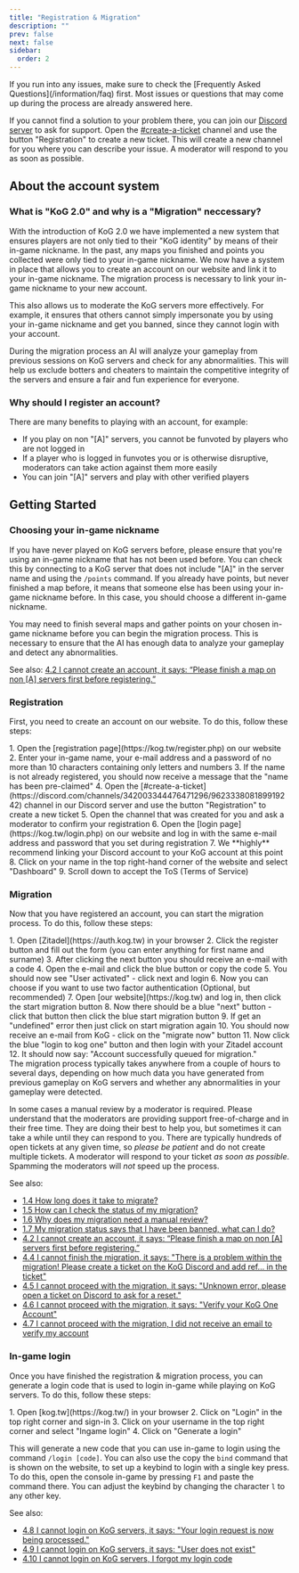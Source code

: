 ```yaml
---
title: "Registration & Migration"
description: ""
prev: false
next: false
sidebar:
  order: 2
---
```



<Aside type="tip">
If you run into any issues, make sure to check the [Frequently Asked Questions](/information/faq) first. Most issues or questions that may come up during the process are already answered here.

If you cannot find a solution to your problem there, you can join our [Discord server](https://discord.kog.tw) to ask for support. Open the [#create-a-ticket](https://discord.com/channels/342003344476471296/962333808189919242) channel and use the button "Registration" to create a new ticket. This will create a new channel for you where you can describe your issue. A moderator will respond to you as soon as possible.
</Aside>

## About the account system

### What is "KoG 2.0" and why is a "Migration" neccessary?

With the introduction of <nobr>KoG 2.0</nobr> we have implemented a new system that ensures players are not only tied to their <nobr>"KoG identity"</nobr> by means of their in-game nickname. In the past, any maps you finished and points you collected were only tied to your in-game nickname. We now have a system in place that allows you to create an account on our website and link it to your in-game nickname. The migration process is necessary to link your in-game nickname to your new account.

This also allows us to moderate the KoG servers more effectively. For example, it ensures that others cannot simply impersonate you by using your in-game nickname and get you banned, since they cannot login with your account.

During the migration process an AI will analyze your gameplay from previous sessions on KoG servers and check for any abnormalities. This will help us exclude botters and cheaters to maintain the competitive integrity of the servers and ensure a fair and fun experience for everyone.

### Why should I register an account?

There are many benefits to playing with an account, for example:

- If you play on non "[A]" servers, you cannot be funvoted by players who are not logged in
- If a player who is logged in funvotes you or is otherwise disruptive, moderators can take action against them more easily
- You can join "[A]" servers and play with other verified players

## Getting Started

### Choosing your in-game nickname

If you have never played on KoG servers before, please ensure that you're using an in-game nickname that has not been used before. You can check this by connecting to a KoG server that does not include "[A]" in the server name and using the `/points` command. If you already have points, but never finished a map before, it means that someone else has been using your in-game nickname before. In this case, you should choose a different in-game nickname.

<Aside>
You may need to finish several maps and gather points on your chosen in-game nickname before you can begin the migration process. This is necessary to ensure that the AI has enough data to analyze your gameplay and detect any abnormalities.

See also: [4.2 I cannot create an account, it says: “Please finish a map on non [A] servers first before registering.”](/information/faq/#42-i-cannot-create-an-account-it-says-please-finish-a-map-on-non-a-servers-first-before-registering)

</Aside>

### Registration

First, you need to create an account on our website. To do this, follow these steps:

<Steps>
1. Open the [registration page](https://kog.tw/register.php) on our website
2. Enter your in-game name, your e-mail address and a password of no more than 10 characters containing only letters and numbers
3. If the name is not already registered, you should now receive a message that the "name has been pre-claimed"
4. Open the [#create-a-ticket](https://discord.com/channels/342003344476471296/962333808189919242) channel in our Discord server and use the button "Registration" to create a new ticket
5. Open the channel that was created for you and ask a moderator to confirm your registration
6. Open the [login page](https://kog.tw/login.php) on our website and log in with the same e-mail address and password that you set during registration
7. We **highly** recommend linking your Discord account to your KoG account at this point
8. Click on your name in the top right-hand corner of the website and select "Dashboard"
9. Scroll down to accept the ToS (Terms of Service)
</Steps>

### Migration

Now that you have registered an account, you can start the migration process. To do this, follow these steps:

<Steps>
1. Open [Zitadel](https://auth.kog.tw) in your browser
2. Click the register button and fill out the form (you can enter anything for first name and surname)
3. After clicking the next button you should receive an e-mail with a code
4. Open the e-mail and click the blue button or copy the code
5. You should now see "User activated" - click next and login
6. Now you can choose if you want to use two factor authentication (Optional, but recommended)
7. Open [our website](https://kog.tw) and log in, then click the start migration button
8. Now there should be a blue "next" button - click that button then click the blue start migration button
9. If get an "undefined" error then just click on start migration again
10. You should now receive an e-mail from KoG - click on the "migrate now" button
11. Now click the blue "login to kog one" button and then login with your Zitadel account
12. It should now say: "Account successfully queued for migration." 
</Steps>

<Aside type="caution">
The migration process typically takes anywhere from a couple of hours to several days, depending on how much data you have generated from previous gameplay on KoG servers and whether any abnormalities in your gameplay were detected.

In some cases a manual review by a moderator is required. Please understand that the moderators are providing support free-of-charge and in their free time. They are doing their best to help you, but sometimes it can take a while until they can respond to you. There are typically hundreds of open tickets at any given time, so *please be patient* and do not create multiple tickets. A moderator will respond to your ticket *as soon as possible*. Spamming the moderators will _not_ speed up the process.
</Aside>


See also:
- [1.4 How long does it take to migrate?](/information/faq/#14-how-long-does-it-take-to-migrate)
- [1.5 How can I check the status of my migration?](/information/faq/#15-how-can-i-check-the-status-of-my-migration)
- [1.6 Why does my migration need a manual review?](/information/faq/#16-why-does-my-migration-need-a-manual-review)
- [1.7 My migration status says that I have been banned, what can I do?](/information/faq/#17-my-migration-status-says-that-i-have-been-banned-what-can-i-do)
- [4.2 I cannot create an account, it says: “Please finish a map on non [A] servers first before registering.”](/information/faq/#42-i-cannot-create-an-account-it-says-please-finish-a-map-on-non-a-servers-first-before-registering)
- [4.4 I cannot finish the migration, it says: "There is a problem within the migration! Please create a ticket on the KoG Discord and add ref... in the ticket"](/information/faq/#44-i-cannot-finish-the-migration-it-says-there-is-a-problem-within-the-migration-please-create-a-ticket-on-the-kog-discord-and-add-ref-in-the-ticket)
- [4.5 I cannot proceed with the migration, it says: "Unknown error, please open a ticket on Discord to ask for a reset."](/information/faq/#45-i-cannot-proceed-with-the-migration-it-says-unknown-error-please-open-a-ticket-on-discord-to-ask-for-a-reset)
- [4.6 I cannot proceed with the migration, it says: "Verify your KoG One Account"](/information/faq/#46-i-cannot-proceed-with-the-migration-it-says-verify-your-kog-one-account)
- [4.7 I cannot proceed with the migration, I did not receive an email to verify my account](/information/faq/#47-i-cannot-proceed-with-the-migration-i-did-not-receive-an-email-to-verify-my-account)

### In-game login

Once you have finished the registration & migration process, you can generate a login code that is used to login in-game while playing on KoG servers. To do this, follow these steps:

<Steps>
1. Open [kog.tw](https://kog.tw/) in your browser
2. Click on "Login" in the top right corner and sign-in
3. Click on your username in the top right corner and select "Ingame login"
4. Click on "Generate a login"
</Steps>

This will generate a new code that you can use in-game to login using the command <nobr>`/login [code]`</nobr>. You can also use the copy the `bind` command that is shown on the website, to set up a keybind to login with a single key press. To do this, open the console in-game by pressing `F1` and paste the command there. You can adjust the keybind by changing the character `l` to any other key.

See also:
- [4.8 I cannot login on KoG servers, it says: "Your login request is now being processed."](/information/faq/#48-i-cannot-login-on-kog-servers-it-says-your-login-request-is-now-being-processed)
- [4.9 I cannot login on KoG servers, it says: "User does not exist"](/information/faq/#49-i-cannot-login-on-kog-servers-it-says-user-does-not-exist)
- [4.10 I cannot login on KoG servers, I forgot my login code](/information/faq/#410-i-cannot-login-on-kog-servers-i-forgot-my-login-code)